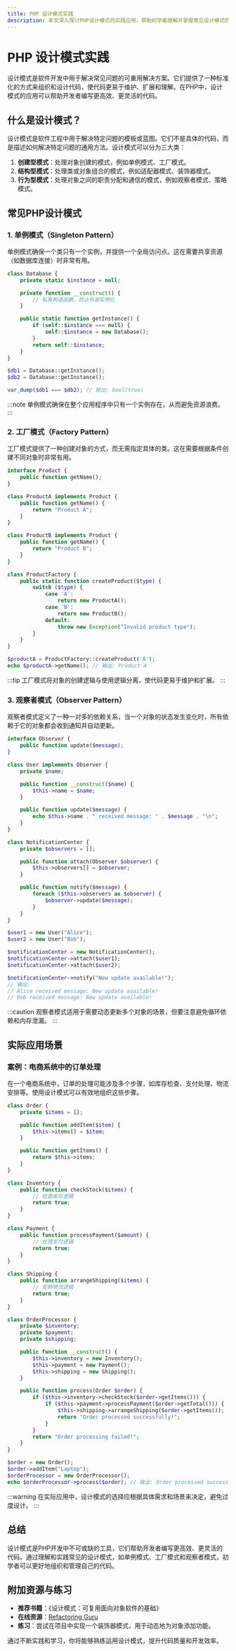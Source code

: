```yaml
---
title: PHP 设计模式实践
description: 本文深入探讨PHP设计模式的实践应用，帮助初学者理解并掌握常见设计模式的使用场景和实现方法。
---
```


# PHP 设计模式实践

设计模式是软件开发中用于解决常见问题的可重用解决方案。它们提供了一种标准化的方式来组织和设计代码，使代码更易于维护、扩展和理解。在PHP中，设计模式的应用可以帮助开发者编写更高效、更灵活的代码。

## 什么是设计模式？

设计模式是软件工程中用于解决特定问题的模板或蓝图。它们不是具体的代码，而是描述如何解决特定问题的通用方法。设计模式可以分为三大类：

1. **创建型模式**：处理对象创建的模式，例如单例模式、工厂模式。
2. **结构型模式**：处理类或对象组合的模式，例如适配器模式、装饰器模式。
3. **行为型模式**：处理对象之间的职责分配和通信的模式，例如观察者模式、策略模式。

## 常见PHP设计模式

### 1. 单例模式（Singleton Pattern）

单例模式确保一个类只有一个实例，并提供一个全局访问点。这在需要共享资源（如数据库连接）时非常有用。

```php
class Database {
    private static $instance = null;

    private function __construct() {
        // 私有构造函数，防止外部实例化
    }

    public static function getInstance() {
        if (self::$instance === null) {
            self::$instance = new Database();
        }
        return self::$instance;
    }
}

$db1 = Database::getInstance();
$db2 = Database::getInstance();

var_dump($db1 === $db2); // 输出: bool(true)
```

:::note
单例模式确保在整个应用程序中只有一个实例存在，从而避免资源浪费。
:::

### 2. 工厂模式（Factory Pattern）

工厂模式提供了一种创建对象的方式，而无需指定具体的类。这在需要根据条件创建不同对象时非常有用。

```php
interface Product {
    public function getName();
}

class ProductA implements Product {
    public function getName() {
        return "Product A";
    }
}

class ProductB implements Product {
    public function getName() {
        return "Product B";
    }
}

class ProductFactory {
    public static function createProduct($type) {
        switch ($type) {
            case 'A':
                return new ProductA();
            case 'B':
                return new ProductB();
            default:
                throw new Exception("Invalid product type");
        }
    }
}

$productA = ProductFactory::createProduct('A');
echo $productA->getName(); // 输出: Product A
```

:::tip
工厂模式将对象的创建逻辑与使用逻辑分离，使代码更易于维护和扩展。
:::

### 3. 观察者模式（Observer Pattern）

观察者模式定义了一种一对多的依赖关系，当一个对象的状态发生变化时，所有依赖于它的对象都会收到通知并自动更新。

```php
interface Observer {
    public function update($message);
}

class User implements Observer {
    private $name;

    public function __construct($name) {
        $this->name = $name;
    }

    public function update($message) {
        echo $this->name . " received message: " . $message . "\n";
    }
}

class NotificationCenter {
    private $observers = [];

    public function attach(Observer $observer) {
        $this->observers[] = $observer;
    }

    public function notify($message) {
        foreach ($this->observers as $observer) {
            $observer->update($message);
        }
    }
}

$user1 = new User("Alice");
$user2 = new User("Bob");

$notificationCenter = new NotificationCenter();
$notificationCenter->attach($user1);
$notificationCenter->attach($user2);

$notificationCenter->notify("New update available!"); 
// 输出: 
// Alice received message: New update available!
// Bob received message: New update available!
```

:::caution
观察者模式适用于需要动态更新多个对象的场景，但要注意避免循环依赖和内存泄漏。
:::

## 实际应用场景

### 案例：电商系统中的订单处理

在一个电商系统中，订单的处理可能涉及多个步骤，如库存检查、支付处理、物流安排等。使用设计模式可以有效地组织这些步骤。

```php
class Order {
    private $items = [];

    public function addItem($item) {
        $this->items[] = $item;
    }

    public function getItems() {
        return $this->items;
    }
}

class Inventory {
    public function checkStock($items) {
        // 检查库存逻辑
        return true;
    }
}

class Payment {
    public function processPayment($amount) {
        // 处理支付逻辑
        return true;
    }
}

class Shipping {
    public function arrangeShipping($items) {
        // 安排物流逻辑
        return true;
    }
}

class OrderProcessor {
    private $inventory;
    private $payment;
    private $shipping;

    public function __construct() {
        $this->inventory = new Inventory();
        $this->payment = new Payment();
        $this->shipping = new Shipping();
    }

    public function process(Order $order) {
        if ($this->inventory->checkStock($order->getItems())) {
            if ($this->payment->processPayment($order->getTotal())) {
                $this->shipping->arrangeShipping($order->getItems());
                return "Order processed successfully!";
            }
        }
        return "Order processing failed!";
    }
}

$order = new Order();
$order->addItem("Laptop");
$orderProcessor = new OrderProcessor();
echo $orderProcessor->process($order); // 输出: Order processed successfully!
```

:::warning
在实际应用中，设计模式的选择应根据具体需求和场景来决定，避免过度设计。
:::

## 总结

设计模式是PHP开发中不可或缺的工具，它们帮助开发者编写更高效、更灵活的代码。通过理解和实践常见的设计模式，如单例模式、工厂模式和观察者模式，初学者可以更好地组织和管理自己的代码。

## 附加资源与练习

- **推荐书籍**：《设计模式：可复用面向对象软件的基础》
- **在线资源**：[Refactoring Guru](https://refactoring.guru/design-patterns)
- **练习**：尝试在项目中实现一个装饰器模式，用于动态地为对象添加功能。

通过不断实践和学习，你将能够熟练运用设计模式，提升代码质量和开发效率。
